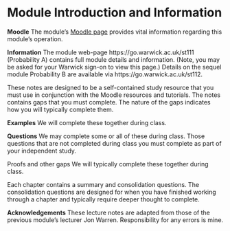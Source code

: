 # Module Introduction and Information {-}

**Moodle** The module's [Moodle page](https://moodle.warwick.ac.uk/course/view.php?id=41510) provides vital information regarding this module's operation. 

**Information** The module web-page https://go.warwick.ac.uk/st111 (Probability A) contains full module details and information. (Note, you may be asked for your Warwick sign-on to view this page.) Details on the sequel module Probability B are available via https://go.warwick.ac.uk/st112.

These notes are designed to be a self-contained study resource that you must use in conjunction with the Moodle resources and tutorials. The notes contains gaps that you must complete. The nature of the gaps indicates how you will typically complete them.


**Examples** We will complete these together during class.

**Questions** We may complete some or all of these during class. Those questions that are not completed during class you must complete as part of your independent study.

Proofs and other gaps We will typically complete these together during class.


Each chapter contains a summary and consolidation questions. The consolidation questions are designed for when you have finished working through a chapter and typically require deeper thought to complete.

**Acknowledgements** These lecture notes are adapted from those of the previous module's lecturer Jon Warren. Responsibility for any errors is mine.
